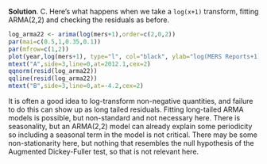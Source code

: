 
\color{blue}

**Solution**. C. Here's what happens when we take a `log(x+1)` transform, fitting ARMA(2,2) and checking the residuals as before.

```r
log_arma22 <- arima(log(mers+1),order=c(2,0,2))
par(mai=c(0.5,1,0.35,0.1))
par(mfrow=c(1,2))
plot(year,log(mers+1), type="l", col="black", ylab="log(MERS Reports+1)", xlab="Year",)
mtext("A",side=3,line=0,at=2012.1,cex=2)
qqnorm(resid(log_arma22))
qqline(resid(log_arma22))
mtext("B",side=3,line=0,at=-4.2,cex=2)
```

It is often a good idea to log-transform non-negative quantities, and failure to do this can show up as long tailed residuals.
Fitting long-tailed ARMA models is possible, but non-standard and not necessary here.
There is seasonality, but an ARMA(2,2) model can already explain some periodicity so including a seasonal term in the model is not critical.
There may be some non-stationarity here, but nothing that resembles the null hypothesis of the Augmented Dickey-Fuller test, so that is not relevant here. 

\color{black}

